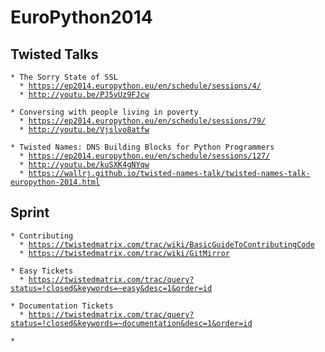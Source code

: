 = EuroPython2014 = 

== Twisted Talks ==
 * The Sorry State of SSL
   * https://ep2014.europython.eu/en/schedule/sessions/4/
   * http://youtu.be/PJ5vUz9FJcw

 * Conversing with people living in poverty
   * https://ep2014.europython.eu/en/schedule/sessions/79/
   * http://youtu.be/Vjslvo8atfw

 * Twisted Names: DNS Building Blocks for Python Programmers
   * https://ep2014.europython.eu/en/schedule/sessions/127/
   * http://youtu.be/kuSXK4gNYqw
   * https://wallrj.github.io/twisted-names-talk/twisted-names-talk-europython-2014.html


== Sprint ==

 * Contributing
   * https://twistedmatrix.com/trac/wiki/BasicGuideToContributingCode
   * https://twistedmatrix.com/trac/wiki/GitMirror

 * Easy Tickets
   * https://twistedmatrix.com/trac/query?status=!closed&keywords=~easy&desc=1&order=id

 * Documentation Tickets
   * https://twistedmatrix.com/trac/query?status=!closed&keywords=~documentation&desc=1&order=id

 * 